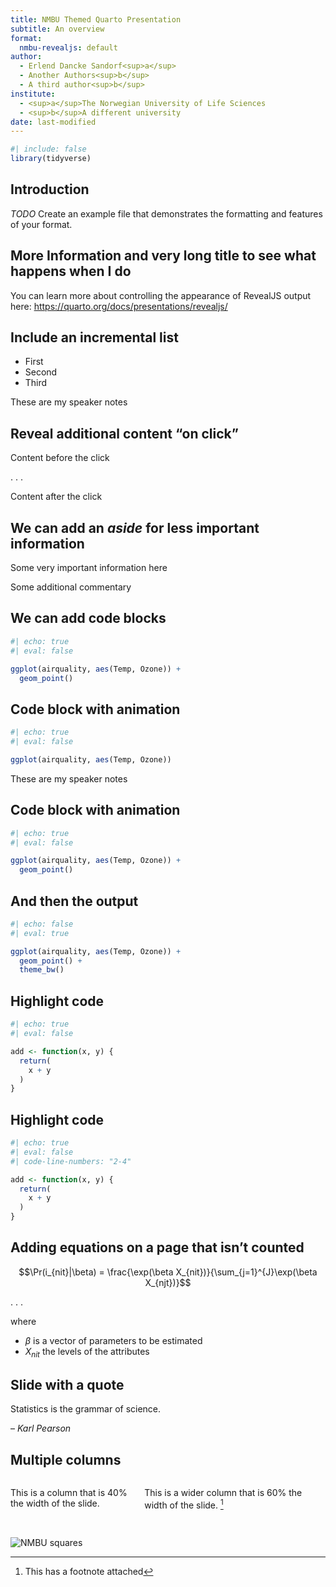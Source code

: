 ```yaml
---
title: NMBU Themed Quarto Presentation
subtitle: An overview
format:
  nmbu-revealjs: default
author: 
  - Erlend Dancke Sandorf<sup>a</sup>
  - Another Authors<sup>b</sup>
  - A third author<sup>b</sup>
institute:
  - <sup>a</sup>The Norwegian University of Life Sciences
  - <sup>b</sup>A different university
date: last-modified
---
```


```r
#| include: false
library(tidyverse)

```

## Introduction

*TODO* Create an example file that demonstrates the formatting and features of your format.


## More Information and very long title to see what happens when I do

You can learn more about controlling the appearance of RevealJS output here: <https://quarto.org/docs/presentations/revealjs/>

## Include an incremental list

::: incremental
-   First
-   Second
-   Third
:::

::: notes
These are my speaker notes
:::

## Reveal additional content "on click"

Content before the click

. . .

Content after the click

## We can add an *aside* for less important information

Some very important information here

::: aside
Some additional commentary
:::

## We can add code blocks

```r
#| echo: true
#| eval: false

ggplot(airquality, aes(Temp, Ozone)) +
  geom_point()
```

## Code block with animation {auto-animate="true"}

```r
#| echo: true
#| eval: false

ggplot(airquality, aes(Temp, Ozone))
```

::: notes
These are my speaker notes
:::

## Code block with animation {auto-animate="true"}

```r
#| echo: true
#| eval: false

ggplot(airquality, aes(Temp, Ozone)) + 
  geom_point()
```

## And then the output

```r
#| echo: false
#| eval: true

ggplot(airquality, aes(Temp, Ozone)) + 
  geom_point() + 
  theme_bw()
```

## Highlight code

```r
#| echo: true
#| eval: false

add <- function(x, y) {
  return(
    x + y
  )
}
```

## Highlight code

```r
#| echo: true
#| eval: false
#| code-line-numbers: "2-4"

add <- function(x, y) {
  return(
    x + y
  )
}
```

## Adding equations on a page that isn't counted {visibility="uncounted"}

$$\Pr(i_{nit}|\beta) = \frac{\exp(\beta X_{nit})}{\sum_{j=1}^{J}\exp(\beta X_{njt})}$$

. . .

where

-   $\beta$ is a vector of parameters to be estimated
-   $X_{nit}$ the levels of the attributes

## Slide with a quote

<div class = "blockquote">
  Statistics is the grammar of science.
    <p class = "right"> -- <cite>Karl Pearson</cite></p>
</div>


## Multiple columns {transition="fade" transition-speed="fast"}

::: columns
::: {.column width="40%"}
This is a column that is 40% the width of the slide.
:::

::: {.column width="60%"}
This is a wider column that is 60% the width of the slide. [^1]
:::
:::

[^1]: This has a footnote attached


## {.inverse}

<div class="final-img">
  <img src="_extensions/nmbu/gfx/final-slide.png" alt="NMBU squares">
</div>
